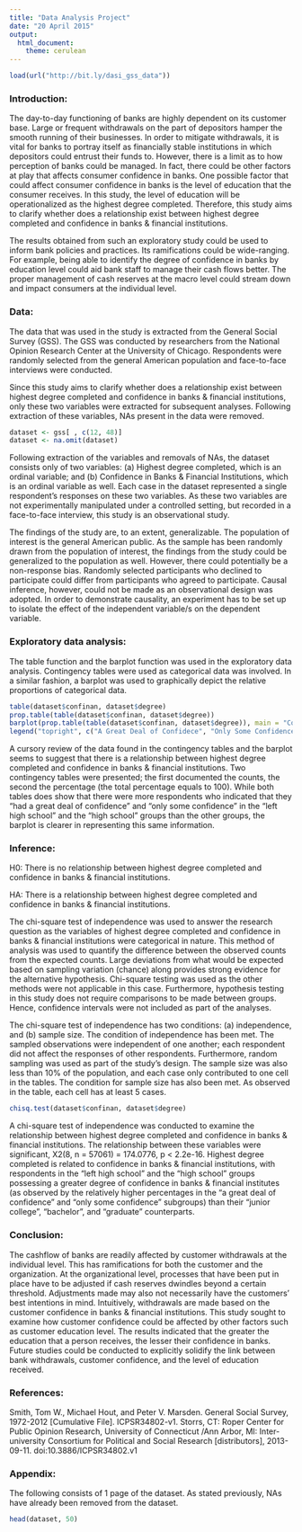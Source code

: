 ```yaml
---
title: "Data Analysis Project"
date: "20 April 2015"
output:
  html_document:
    theme: cerulean
---
```


<!-- For more info on RMarkdown see http://rmarkdown.rstudio.com/ -->

<!-- Enter the code required to load your data in the space below. The data will be loaded but the line of code won't show up in your write up (echo=FALSE) in order to save space-->
```r
load(url("http://bit.ly/dasi_gss_data"))
```

<!-- In the remainder of the document, add R code chunks as needed -->

### Introduction:

The day-to-day functioning of banks are highly dependent on its customer base. Large or frequent withdrawals on the part of depositors hamper the smooth running of their businesses. In order to mitigate withdrawals, it is vital for banks to portray itself as financially stable institutions in which depositors could entrust their funds to. However, there is a limit as to how perception of banks could be managed. In fact, there could be other factors at play that affects consumer confidence in banks. One possible factor that could affect consumer confidence in banks is the level of education that the consumer receives. In this study, the level of education will be operationalized as the highest degree completed. Therefore, this study aims to clarify whether does a relationship exist between highest degree completed and confidence in banks & financial institutions.

The results obtained from such an exploratory study could be used to inform bank policies and practices. Its ramifications could be wide-ranging. For example, being able to identify the degree of confidence in banks by education level could aid bank staff to manage their cash flows better. The proper management of cash reserves at the macro level could stream down and impact consumers at the individual level. 

### Data:
The data that was used in the study is extracted from the General Social Survey (GSS). The GSS was conducted by researchers from the National Opinion Research Center at the University of Chicago. Respondents were randomly selected from the general American population and face-to-face interviews were conducted.

Since this study aims to clarify whether does a relationship exist between highest degree completed and confidence in banks & financial institutions, only these two variables were extracted for subsequent analyses. Following extraction of these variables, NAs present in the data were removed.
```r
dataset <- gss[ , c(12, 48)]
dataset <- na.omit(dataset)
```

Following extraction of the variables and removals of NAs, the dataset consists only of two variables: (a) Highest degree completed, which is an ordinal variable; and (b) Confidence in Banks & Financial Institutions, which is an ordinal variable as well. Each case in the dataset represented a single respondent's responses on these two variables. As these two variables are not experimentally manipulated under a controlled setting, but recorded in a face-to-face interview, this study is an observational study.

The findings of the study are, to an extent, generalizable. The population of interest is the general American public. As the sample has been randomly drawn from the population of interest, the findings from the study could be generalized to the population as well. However, there could potentially be a non-response bias. Randomly selected participants who declined to participate could differ from participants who agreed to participate. Causal inference, however, could not be made as an observational design was adopted. In order to demonstrate causality, an experiment has to be set up to isolate the effect of the independent variable/s on the dependent variable.

### Exploratory data analysis:

The table function and the barplot function was used in the exploratory data analysis. Contingency tables were used as categorical data was involved. In a similar fashion, a barplot was used to graphically depict the relative proportions of categorical data.

```r
table(dataset$confinan, dataset$degree)
prop.table(table(dataset$confinan, dataset$degree))
barplot(prop.table(table(dataset$confinan, dataset$degree)), main = "Confidence in banks/financial institutes by Highest degree completed", xlab = "Highest Degree Completed", ylab = "Percentage", beside = TRUE, col = c("red", "green", "blue"), ylim = c(0, .30))
legend("topright", c("A Great Deal of Confidece", "Only Some Confidence", "Hardly Any Confidence"), fill = c("red", "green", "blue"), title = "Degree of Confidence")
```

A cursory review of the data found in the contingency tables and the barplot seems to suggest that there is a relationship between highest degree completed and confidence in banks & financial institutions. Two contingency tables were presented; the first documented the counts, the second the percentage (the total percentage equals to 100). While both tables does show that there were more respondents who indicated that they "had a great deal of confidence" and "only some confidence" in the "left high school" and the "high school" groups than the other groups, the barplot is clearer in representing this same information. 

### Inference:

H0: There is no relationship between highest degree completed and confidence in banks & financial institutions.

HA: There is a relationship between highest degree completed and confidence in banks & financial institutions.

The chi-square test of independence was used to answer the research question as the variables of highest degree completed and confidence in banks & financial institutions were categorical in nature. This method of analysis was used to quantify the difference between the observed counts from the expected counts. Large deviations from what would be expected based on sampling variation (chance) along provides strong evidence for the alternative hypothesis. Chi-square testing was used as the other methods were not applicable in this case. Furthermore, hypothesis testing in this study does not require comparisons to be made between groups. Hence, confidence intervals were not included as part of the analyses.

The chi-square test of independence has two conditions: (a) independence, and (b) sample size. The condition of independence has been met. The sampled  observations were independent of one another; each respondent did not affect the responses of other respondents. Furthermore, random sampling was used as part of the study's design. The sample size was also less than 10% of the population, and each case only contributed to one cell in the tables. The condition for sample size has also been met. As observed in the table, each cell has at least 5 cases.

```r
chisq.test(dataset$confinan, dataset$degree)
```

A chi-square test of independence was conducted to examine the relationship between highest degree completed and confidence in banks & financial institutions. The relationship between these variables were significant, X2(8, n = 57061) = 174.0776, p < 2.2e-16. Highest degree completed is related to confidence in banks & financial institutions, with respondents in the "left high school" and the "high school" groups possessing a greater degree of confidence in banks & financial institutes (as observed by the relatively higher percentages in the "a great deal of confidence" and "only some confidence" subgroups) than their "junior college", "bachelor", and "graduate" counterparts.

### Conclusion:

The cashflow of banks are readily affected by customer withdrawals at the individual level. This has ramifications for both the customer and the organization. At the organizational level, processes that have been put in place have to be adjusted if cash reserves dwindles beyond a certain threshold. Adjustments made may also not necessarily have the customers' best intentions in mind. Intuitively, withdrawals are made based on the customer confidence in banks & financial institutions. This study sought to examine how customer confidence could be affected by other factors such as customer education level. The results indicated that the greater the education that a person receives, the lesser their confidence in banks. Future studies could be conducted to explicitly solidify the link between bank withdrawals, customer confidence, and the level of education received.

### References:

Smith, Tom W., Michael Hout, and Peter V. Marsden. General Social Survey, 1972-2012 [Cumulative File]. ICPSR34802-v1. Storrs, CT: Roper Center for Public Opinion Research, University of Connecticut /Ann Arbor, MI: Inter-university Consortium for Political and Social Research [distributors], 2013-09-11. doi:10.3886/ICPSR34802.v1

### Appendix:
The following consists of 1 page of the dataset. As stated previously, NAs have already been removed from the dataset.
```r
head(dataset, 50)
```
